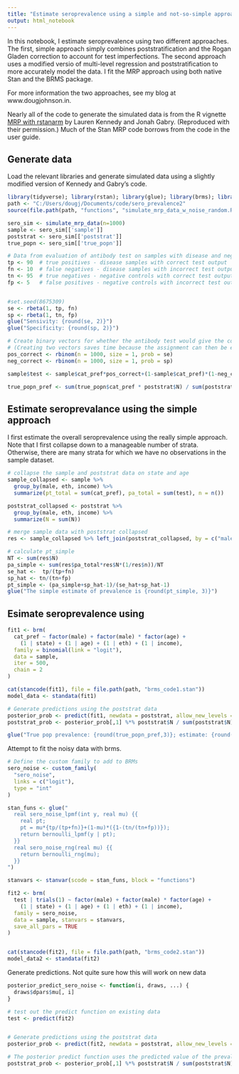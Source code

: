 ---
title: "Estimate seroprevalence using a simple and not-so-simple approach"
output: html_notebook
---

In this notebook, I estimate seroprevalence using two different approaches. The first, simple approach simply combines poststratification and the Rogan Gladen correction to account for test imperfections.  The second approach uses a modified versio of multi-level regression and poststratification to more accurately model the data. I fit the MRP approach using both native Stan and the BRMS package.

For more information the two approaches, see my blog at www.dougjohnson.in. 

Nearly all of the code to generate the simulated data is from the R vignette [MRP with rstanarm](https://cran.r-project.org/web/packages/rstanarm/vignettes/mrp.html) by Lauren Kennedy and Jonah Gabry. (Reproduced with their permission.)  Much of the Stan MRP code borrows from the code in the user guide.

## Generate data

Load the relevant libraries and generate simulated data using a slightly modified version of Kennedy and Gabry's code.

```{r setup, message=FALSE}
library(tidyverse); library(rstan); library(glue); library(brms); library(caret)
path <- "C:/Users/dougj/Documents/code/sero_prevalence2"
source(file.path(path, "functions", "simulate_mrp_data_w_noise_random.R"))

sero_sim <- simulate_mrp_data(n=1000)
sample <- sero_sim[['sample']]
poststrat <- sero_sim[['poststrat']]
true_popn <- sero_sim[['true_popn']]

# Data from evaluation of antibody test on samples with disease and negative controls 
tp <- 90  # true positives - disease samples with correct test output
fn <- 10  # false negatives - disease samples with incorrect test output
tn <- 95  # true negatives - negative controls with correct test output
fp <- 5   # false positives - negative controls with incorrect test output


#set.seed(8675309)
se <- rbeta(1, tp, fn)
sp <- rbeta(1, tn, fp)
glue("Sensivity: {round(se, 2)}")
glue("Specificity: {round(sp, 2)}")

# Create binary vectors for whether the antibody test would give the correct result
# (Creating two vectors saves time because the assignment can then be easily vectorized)
pos_correct <- rbinom(n = 1000, size = 1, prob = se)
neg_correct <- rbinom(n = 1000, size = 1, prob = sp)

sample$test <- sample$cat_pref*pos_correct+(1-sample$cat_pref)*(1-neg_correct)

true_popn_pref <- sum(true_popn$cat_pref * poststrat$N) / sum(poststrat$N)
```

## Estimate seroprevalance using the simple approach

I first estimate the overall seroprevalence using the really simple approach.  Note that I first collapse down to a manageable number of strata.  Otherwise, there are many strata for which we have no observations in the sample dataset.

```{r}
# collapse the sample and poststrat data on state and age
sample_collapsed <- sample %>% 
  group_by(male, eth, income) %>% 
  summarize(pt_total = sum(cat_pref), pa_total = sum(test), n = n())

poststrat_collapsed <- poststrat %>% 
  group_by(male, eth, income) %>% 
  summarize(N = sum(N))

# merge sample data with poststrat collapsed
res <- sample_collapsed %>% left_join(poststrat_collapsed, by = c("male", "eth", "income"), keep.all = TRUE)

# calculate pt_simple
NT <- sum(res$N)
pa_simple <- sum(res$pa_total*res$N*(1/res$n))/NT
se_hat <-  tp/(tp+fn)
sp_hat <- tn/(tn+fp)
pt_simple <- (pa_simple+sp_hat-1)/(se_hat+sp_hat-1)
glue("The simple estimate of prevalence is {round(pt_simple, 3)}")
```

## Esimate seroprevalence using 

```{r fit_mrp}
fit1 <- brm(
  cat_pref ~ factor(male) + factor(male) * factor(age) +
    (1 | state) + (1 | age) + (1 | eth) + (1 | income),
  family = binomial(link = "logit"),
  data = sample,
  iter = 500,
  chain = 2
)

cat(stancode(fit1), file = file.path(path, "brms_code1.stan"))
model_data <- standata(fit1)

# Generate predictions using the poststrat data
posterior_prob <- predict(fit1, newdata = poststrat, allow_new_levels = TRUE)
poststrat_prob <- posterior_prob[,1] %*% poststrat$N / sum(poststrat$N)

glue("True pop prevalence: {round(true_popn_pref,3)}; estimate: {round(poststrat_prob, 3)}")
```

Attempt to fit the noisy data with brms.

```{r fit_mrp_w_noise}
# Define the custom family to add to BRMs
sero_noise <- custom_family(
  "sero_noise", 
  links = c("logit"), 
  type = "int"
)

stan_funs <- glue("
  real sero_noise_lpmf(int y, real mu) {{
    real pt;
    pt = mu*{tp/(tp+fn)}+(1-mu)*({1-(tn/(tn+fp))});
    return bernoulli_lpmf(y | pt);
  }}
  real sero_noise_rng(real mu) {{
    return bernoulli_rng(mu);
  }}
")

stanvars <- stanvar(scode = stan_funs, block = "functions")

fit2 <- brm(
  test | trials(1) ~ factor(male) + factor(male) * factor(age) + 
    (1 | state) + (1 | age) + (1 | eth) + (1 | income),
  family = sero_noise,
  data = sample, stanvars = stanvars,
  save_all_pars = TRUE
)


cat(stancode(fit2), file = file.path(path, "brms_code2.stan"))
model_data2 <- standata(fit2)

```

Generate predictions. Not quite sure how this will work on new data

```{r gen_predictions}
posterior_predict_sero_noise <- function(i, draws, ...) {
  draws$dpars$mu[, i]
}

# test out the predict function on existing data
test <- predict(fit2)


# Generate predictions using the poststrat data
posterior_prob <- predict(fit2, newdata = poststrat, allow_new_levels = TRUE)

# The posterior predict function uses the predicted value of the prevalence. This is Ok as long as we are just seeking point estimates. To fully account for uncertainty, we should draw from binom(N, p = posterior_prob[i])
poststrat_prob <- posterior_prob[,1] %*% poststrat$N / sum(poststrat$N)
```



